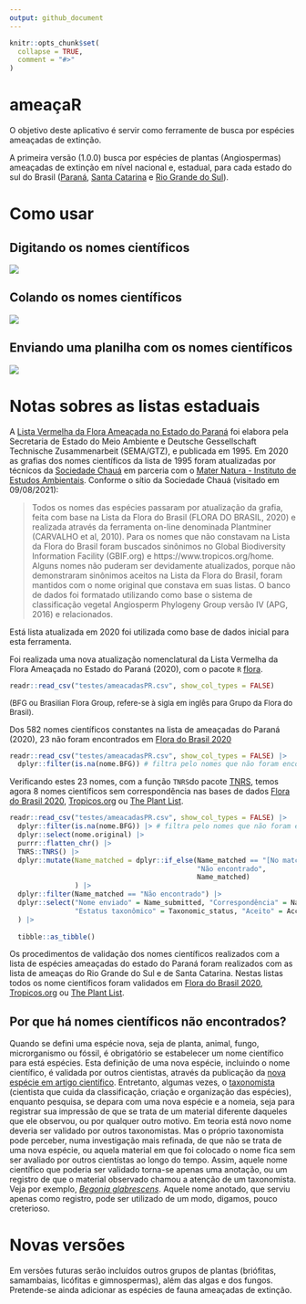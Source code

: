 ```yaml
---
output: github_document
---
```


<!-- README.md is generated from README.Rmd. Please edit that file -->

```r
knitr::opts_chunk$set(
  collapse = TRUE,
  comment = "#>"
)
```

# ameaçaR

<!-- badges: start -->

<!-- badges: end -->

O objetivo deste aplicativo é servir como ferramente de busca por espécies ameaçadas de extinção.

A primeira versão (1.0.0) busca por espécies de plantas (Angiospermas) ameaçadas de extinção em nível nacional e, estadual, para cada estado do sul do Brasil ([Paraná](https://www.sociedadechaua.org/publicacoes), [Santa Catarina](https://www.sde.sc.gov.br/index.php/biblioteca/consema/legislacao/resolucoes/325-resolucao-consema-no-512014-1/file) e [Rio Grande do Sul](http://www.mcn.fzb.rs.gov.br/conteudo/4816/?Homologada_a_nova_Lista_da_Flora_Ga%C3%BAcha_Amea%C3%A7ada_de_Extin%C3%A7%C3%A3o)).



# Como usar

## Digitando os nomes científicos
![](img/digitando.gif)


## Colando os nomes científicos
![](img/colando.gif)

## Enviando uma planilha com os nomes científicos
![](img/enviar.gif)

# Notas sobres as listas estaduais

A [Lista Vermelha da Flora Ameaçada no Estado do Paraná](https://www.sociedadechaua.org/publicacoes) foi elabora pela Secretaria de Estado do Meio Ambiente e Deutsche Gessellschaft Technische Zusammenarbeit (SEMA/GTZ), e publicada em 1995. Em 2020 as grafias dos nomes científicos da lista de 1995 foram atualizadas por técnicos da [Sociedade Chauá](https://www.sociedadechaua.org) em parceria com o [Mater Natura - Instituto de Estudos Ambientais ](http://maternatura.org.br/). Conforme o sítio da Sociedade Chauá (visitado em 09/08/2021):

>Todos os nomes das espécies passaram por atualização da grafia, feita com base na Lista da Flora do Brasil (FLORA DO BRASIL, 2020) e realizada através da ferramenta on-line denominada Plantminer (CARVALHO et al, 2010). Para os nomes que não constavam na Lista da Flora do Brasil foram buscados sinônimos no Global Biodiversity Information Facility (GBIF.org) e https://www.tropicos.org/home. Alguns nomes não puderam ser devidamente atualizados, porque não demonstraram sinônimos aceitos na Lista da Flora do Brasil, foram mantidos com o nome original que constava em suas listas. O banco de dados foi formatado utilizando como base o sistema de classificação vegetal Angiosperm Phylogeny Group versão IV (APG, 2016) e relacionados.

Está lista atualizada em 2020 foi utilizada como base de dados inicial para esta ferramenta.

Foi realizada uma nova atualização nomenclatural da Lista Vermelha da Flora Ameaçada no Estado do Paraná (2020), com o pacote `R` [flora](http://www.github.com/gustavobio/flora).
```r
readr::read_csv("testes/ameacadasPR.csv", show_col_types = FALSE)
```
<span style="font-size: small">(BFG ou Brasilian Flora Group, refere-se à sigla em inglês para Grupo da Flora do Brasil).</span>

Dos 582 nomes científicos constantes na lista de ameaçadas do Paraná (2020), 23 não foram encontrados em [Flora do Brasil 2020](http://floradobrasil.jbrj.gov.br/)

```r
readr::read_csv("testes/ameacadasPR.csv", show_col_types = FALSE) |> 
  dplyr::filter(is.na(nome.BFG)) # filtra pelo nomes que não foram encontrados em Flora do Brasil
```

Verificando estes 23 nomes, com a função `TNRS`do pacote [TNRS](https://github.com/EnquistLab/RTNRS), temos agora 8 nomes científicos sem correspondência nas bases de dados [Flora do Brasil 2020](http://floradobrasil.jbrj.gov.br/), [Tropicos.org](https://www.tropicos.org/home) ou [The Plant List](http://www.theplantlist.org).

```r
readr::read_csv("testes/ameacadasPR.csv", show_col_types = FALSE) |>
  dplyr::filter(is.na(nome.BFG)) |> # filtra pelo nomes que não foram encontrados em Flora do Brasil
  dplyr::select(nome.original) |>
  purrr::flatten_chr() |>
  TNRS::TNRS() |>
  dplyr::mutate(Name_matched = dplyr::if_else(Name_matched == "[No match found]", 
                                              "Não encontrado", 
                                              Name_matched)
                ) |> 
  dplyr::filter(Name_matched == "Não encontrado") |> 
  dplyr::select("Nome enviado" = Name_submitted, "Correspondência" = Name_matched, 
                "Estatus taxonômico" = Taxonomic_status, "Aceito" = Accepted_name
  ) |>
  
  tibble::as_tibble()

```

Os procedimentos de validação dos nomes científicos realizados com a lista de espécies ameaçadas do estado do Paraná foram realizados com as lista de ameaças do Rio Grande do Sul e de Santa Catarina. Nestas listas todos os nome científicos foram validados em [Flora do Brasil 2020](http://floradobrasil.jbrj.gov.br/), [Tropicos.org](https://www.tropicos.org/home) ou [The Plant List](http://www.theplantlist.org).

## Por que há nomes científicos não encontrados?

Quando se defini uma espécie nova, seja de planta, animal, fungo, microrganismo ou fóssil, é obrigatório se estabelecer um nome científico para está espécies. Esta definição de uma nova espécie, incluindo o nome científico, é validada por outros cientistas, através da publicação da [nova espécie em artigo científico](https://doi.org/10.1600/036364415X686369). 
Entretanto, algumas vezes, o [taxonomista](https://pt.wikipedia.org/wiki/Taxonomia) (cientista que cuida da classificação, criação e organização das espécies), enquanto pesquisa, se depara com uma nova espécie e a nomeia, seja para registrar sua impressão de que se trata de um material diferente daqueles que ele observou, ou por qualquer outro motivo. Em teoria está novo nome deveria ser validado por outros taxonomistas. Mas o próprio taxonomista pode perceber, numa investigação mais refinada, de que não se trata de uma nova espécie, ou aquela material em que foi colocado o nome fica sem ser avaliado por outros cientístas ao longo do tempo. Assim, aquele nome científico que poderia ser validado torna-se apenas uma anotação, ou um registro de que o material observado chamou a atenção de um taxonomista. Veja por exemplo, [*Begonia glabrescens*](http://n2t.net/ark:/65665/39f0839e9-9cee-4adf-86e4-5220f3a97f17
). Aquele nome anotado, que serviu apenas como registro, pode ser utilizado de um modo, digamos, pouco creterioso.


# Novas versões

Em versões futuras serão incluídos outros grupos de plantas (briófitas, samambaias, licófitas e gimnospermas), além das algas e dos fungos. Pretende-se ainda adicionar as espécies de fauna ameaçadas de extinção.
